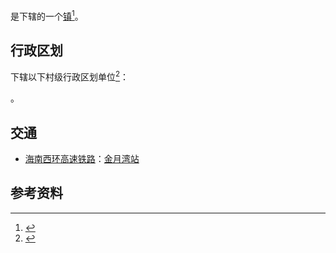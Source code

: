 {{中国乡级行政区|46/90/07/104/000}}

'''{{PAGENAMEBASE}}'''是{{PRC admin/fullname|46/90/07/104/000|3}}下辖的一个[[行政建制镇|镇]]<ref>{{PRC admin/ref sgc|{{PRC admin/parent|46/90/07/104/000}}}}</ref>。

== 行政区划 ==
{{PAGENAMEBASE}}下辖以下村级行政区划单位<ref>{{PRC admin/ref sgc|46/90/07/104/000}}</ref>：

{{PRC admin/children|46/90/07/104/000}}。

== 交通 ==
* {{rint|cn|crh}}[[海南西环高速铁路|海南西环高速铁路]]：[[金月湾站|金月湾站]]

== 参考资料 ==
{{reflist}}

{{PRC admin/navcat|46/90/07/104/000}}